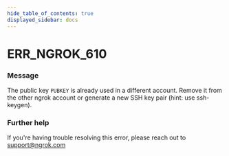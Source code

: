 ```yaml
---
hide_table_of_contents: true
displayed_sidebar: docs
---
```



# ERR_NGROK_610

### Message

The public key `PUBKEY` is already used in a different account. Remove it from the other ngrok account or generate a new SSH key pair (hint: use ssh-keygen).

<ErrorDetails error="err_ngrok_610" />

### Further help

If you're having trouble resolving this error, please reach out to [support@ngrok.com](mailto:support@ngrok.com?subject=Help%20with%20ERR_NGROK_610)

